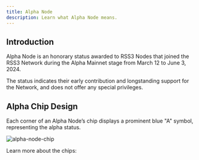 ```yaml
---
title: Alpha Node
description: Learn what Alpha Node means.
---
```


## Introduction

Alpha Node is an honorary status awarded to RSS3 Nodes that joined the RSS3 Network during the Alpha Mainnet stage from March 12 to June 3, 2024.

The status indicates their early contribution and longstanding support for the Network, and does not offer any special privileges.

## Alpha Chip Design

Each corner of an Alpha Node’s chip displays a prominent blue "A" symbol, representing the alpha status.

![alpha-node-chip](./assets/alpha-node-chip.png)

Learn more about the chips:

<Card href="/guide/concepts/chip" title="Chip" description="Learn about the Chip." />
